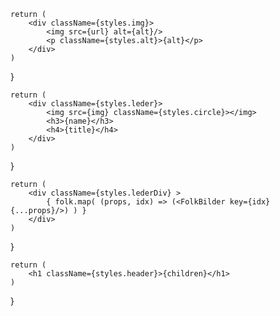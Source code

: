 
    return (
        <div className={styles.img}>
            <img src={url} alt={alt}/>
            <p className={styles.alt}>{alt}</p>
        </div>
    )
}

    return (
        <div className={styles.leder}>
            <img src={img} className={styles.circle}></img>
            <h3>{name}</h3>
            <h4>{title}</h4>
        </div>
    )
}

    return (
        <div className={styles.lederDiv} >
            { folk.map( (props, idx) => (<FolkBilder key={idx} {...props}/>) ) }
        </div>
    )
}

    return (
        <h1 className={styles.header}>{children}</h1>
    )
}
